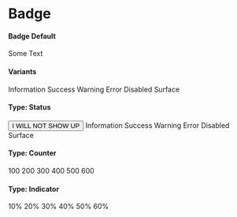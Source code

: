
# Badge

<gds-main>
  <gds-badges>
    <gds-row>
      <h4>Badge Default</h4>
      <gds-badge>Some Text</gds-badge>
    </gds-row>
    <gds-row>
      <h4>Variants</h4>
      <gds-badge variant="information">Information</gds-badge>
      <gds-badge variant="success">Success</gds-badge>
      <gds-badge variant="warning">Warning</gds-badge>
      <gds-badge variant="error">Error</gds-badge>
      <gds-badge variant="disabled">Disabled</gds-badge>
      <gds-badge variant="surface">Surface</gds-badge>
    </gds-row>
    <gds-row>
      <h4>Type: Status</h4>
      <gds-badge type="status" variant="information">
        <button>I WILL NOT SHOW UP</button>
        Information
      </gds-badge>
      <gds-badge type="status" variant="success">
        Success
      </gds-badge>
      <gds-badge type="status" variant="warning">
        Warning
      </gds-badge>
      <gds-badge type="status" variant="error">
        Error
      </gds-badge>
      <gds-badge type="status" variant="disabled">
        Disabled
      </gds-badge>
      <gds-badge type="status" variant="surface">
        Surface
      </gds-badge>
    </gds-row>
    <gds-row>
      <h4>Type: Counter</h4>
      <gds-badge type="counter" variant="information">
        100
      </gds-badge>
      <gds-badge type="counter" variant="success">
        200
      </gds-badge>
      <gds-badge type="counter" variant="warning">
        300
      </gds-badge>
      <gds-badge type="counter" variant="error">
        400
      </gds-badge>
      <gds-badge type="counter" variant="disabled">
        500
      </gds-badge>
      <gds-badge type="counter" variant="surface">
        600
      </gds-badge>
    </gds-row>
    <gds-row>
      <h4>Type: Indicator</h4>
      <gds-badge type="indicator" variant="information">
        <gds-icon slot="icon" name="arrow-up"></gds-icon>
        10%
      </gds-badge>
      <gds-badge type="indicator" variant="success">
        <gds-icon slot="icon" name="arrow-down"></gds-icon>
        20%
      </gds-badge>
      <gds-badge type="indicator" variant="warning">
        <gds-icon slot="icon" name="x"></gds-icon>
        30%
      </gds-badge>
      <gds-badge type="indicator" variant="error">
        <gds-icon slot="icon" name="arrow-up"></gds-icon>
        40%
      </gds-badge>
      <gds-badge type="indicator" variant="disabled">
        <gds-icon slot="icon" name="arrow-down"></gds-icon>
        50%
      </gds-badge>
      <gds-badge type="indicator" variant="surface">
        <gds-icon slot="icon" name="x"></gds-icon>
        60%
      </gds-badge>
    </gds-row>
  </gds-badges>
</gds-main>
